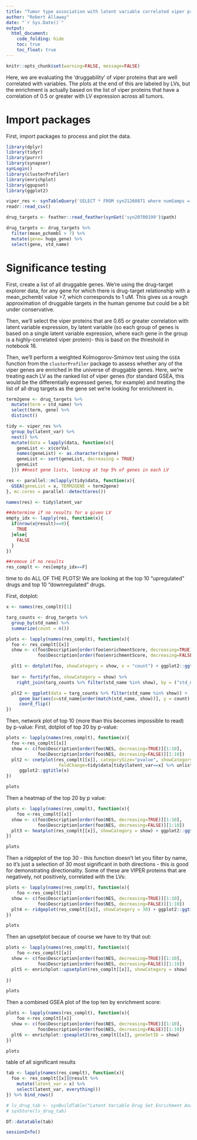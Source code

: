 ```yaml
---
title: "Tumor type association with latent variable correlated viper protein expression in NF tumors"
author: "Robert Allaway"
date: "`r Sys.Date()`"
output:
  html_document:
    code_folding: hide
    toc: true
    toc_float: true
---
```


```r
knitr::opts_chunk$set(warning=FALSE, message=FALSE)
```


Here, we are evaluating the 'druggability' of viper proteins that are well correlated with variables. 
The plots at the end of this are labeled by LVs, but the enrichment is actually based on the list of viper proteins that have a correlation of 0.5 or greater with LV expression across all tumors.

# Import packages

First, import packages to process and plot the data. 

```r
library(dplyr)
library(tidyr)
library(purrr)
library(synapser)
synLogin()
library(clusterProfiler)
library(enrichplot)
library(ggupset)
library(ggplot2)

viper_res <- synTableQuery('SELECT * FROM syn21260871 where numSamps = 77')$filepath %>% 
readr::read_csv()

drug_targets <- feather::read_feather(synGet('syn20700199')$path)

drug_targets <- drug_targets %>% 
  filter(mean_pchembl > 7) %>% 
  mutate(gene= hugo_gene) %>% 
  select(gene, std_name) 
```

# Significance testing

First, create a list of all druggable genes. We're using the drug-target explorer data, for any gene for which there is drug-target relationship with a mean_pchembl value >7, which corresponds to 1 uM. This gives us a rough approximation of druggable targets in the human genome but could be a bit under conservative.

Then, we'll select the viper proteins that are 0.65 or greater correlation with latent variable expression, by latent variable (so each group of genes is based on a single latent variable expression, where each gene in the group is a highly-correlated viper protein)- this is basd on the threshold in notebook 16. 

Then, we'll perform a weighted Kolmogorov-Smirnov test using the `GSEA` function from the `clusterProfiler` package to assess whether any of the viper genes are enriched in the universe of druggable genes. Here, we're treating each LV as the ranked list of viper genes (for standard GSEA, this would be the differentially expressed genes, for example) and treating the list of all drug targets as the gene set we're looking for enrichment in. 


```r

term2gene <- drug_targets %>% 
  mutate(term = std_name) %>% 
  select(term, gene) %>% 
  distinct()

tidy <- viper_res %>% 
  group_by(latent_var) %>% 
  nest() %>% 
  mutate(data = lapply(data, function(x){
    geneList <- x$corVal 
    names(geneList) <- as.character(x$gene) 
    geneList <- sort(geneList, decreasing = TRUE)
    geneList
  })) ##nest gene lists, looking at top 5% of genes in each LV 

res <- parallel::mclapply(tidy$data, function(x){
  GSEA(geneList = x, TERM2GENE = term2gene)
}, mc.cores = parallel::detectCores())

names(res) <- tidy$latent_var

##determine if no results for a given LV
empty_idx <- lapply(res, function(x){
  if(nrow(x@result)==0){
    TRUE
  }else{
    FALSE
  }
})

##remove if no results
res_complt <- res[empty_idx==F]


```

time to do ALL OF THE PLOTS! We are looking at the top 10 "upregulated" drugs and top 10 "downregulated" drugs. 

First, dotplot:

```r

x <- names(res_complt)[1]

targ_counts <- drug_targets %>% 
  group_by(std_name) %>% 
  summarize(count = n())

plots <- lapply(names(res_complt), function(x){ 
  foo <- res_complt[[x]]
  show <- c(foo$Description[order(foo$enrichmentScore, decreasing=TRUE)][1:10],
            foo$Description[order(foo$enrichmentScore, decreasing=FALSE)][1:10])

  plt1 <- dotplot(foo, showCategory = show, x = "count") + ggplot2::ggtitle(x)
 
  bar <- fortify(foo, showCategory = show) %>%
    right_join(targ_counts %>% filter(std_name %in% show), by = ("std_name"="ID"))

  plt2 <- ggplot(data = targ_counts %>% filter(std_name %in% show)) +
     geom_bar(aes(x=std_name[order(match(std_name, show))], y = count), stat = "identity") + 
     coord_flip()
})


```

Then, network plot of top 10 (more than this becomes impossible to read) by p-value:
First, dotplot of top 20 by p-value:

```r
plots <- lapply(names(res_complt), function(x){ 
  foo <-res_complt[[x]]
  show <- c(foo$Description[order(foo$NES, decreasing=TRUE)][1:10],
            foo$Description[order(foo$NES, decreasing=FALSE)][1:10])
  plt2 <- cnetplot(res_complt[[x]], categorySize="pvalue", showCategory = show,
                    foldChange=tidy$data[tidy$latent_var==x] %>% unlist) +
     ggplot2::ggtitle(x)
})

plots

```


Then a heatmap of the top 20 by p value: 

```r
plots <- lapply(names(res_complt), function(x){ 
    foo <-res_complt[[x]]
  show <- c(foo$Description[order(foo$NES, decreasing=TRUE)][1:10],
            foo$Description[order(foo$NES, decreasing=FALSE)][1:10])
  plt3 <- heatplot(res_complt[[x]], showCategory = show) + ggplot2::ggtitle(x)
})

plots

```

Then a ridgeplot of the top 30 - this function doesn't let you filter by name, so it's just a selection of 30 most significant in both directions - this is good for demonstrating directionality. Some of these are VIPER proteins that are negatively, not positively, correlated with the LVs:

```r

plots <- lapply(names(res_complt), function(x){ 
    foo <-res_complt[[x]]
  show <- c(foo$Description[order(foo$NES, decreasing=TRUE)][1:10],
            foo$Description[order(foo$NES, decreasing=FALSE)][1:10])
  plt4 <- ridgeplot(res_complt[[x]], showCategory = 30) + ggplot2::ggtitle(x)
})

plots

```

Then an upsetplot becaue of course we have to try that out:

```r
plots <- lapply(names(res_complt), function(x){ 
    foo <-res_complt[[x]]
  show <- c(foo$Description[order(foo$NES, decreasing=TRUE)][1:10],
            foo$Description[order(foo$NES, decreasing=FALSE)][1:10])
  plt5 <- enrichplot::upsetplot(res_complt[[x]], showCategory = show)
 
})

plots

```

Then a combined GSEA plot of the top ten by enrichment score:

```r
plots <- lapply(names(res_complt), function(x){ 
    foo <-res_complt[[x]]
  show <- c(foo$Description[order(foo$NES, decreasing=TRUE)][1:10],
            foo$Description[order(foo$NES, decreasing=FALSE)][1:10])
  plt6 <- enrichplot::gseaplot2(res_complt[[x]], geneSetID = show)
})

plots

```

table of all significant results

```r

tab <- lapply(names(res_complt), function(x){ 
  foo <- res_complt[[x]]@result %>% 
    mutate(latent_var = x) %>% 
    select(latent_var, everything())
}) %>% bind_rows()

# lv_drug_tab <- synBuildTable("Latent Variable Drug Set Enrichment Analysis", "syn21046734", tab)
# synStore(lv_drug_tab)

DT::datatable(tab)
```


```r
sessionInfo()
```